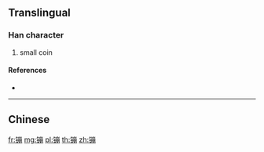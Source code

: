 {{character info/new}}
{{also|錋|鏰}}
==Translingual==

===Han character===
{{Han char|rn=167|rad=钅|as=11|sn=16|four=|canj=CUBB,OPUBB,XCUBB}}

# small coin

====References====
* {{Han ref|kx=1328.061|hdz=64249.080|uh=955A|ud=38234}}

----

==Chinese==
{{zh-see|鏰}}

[[fr:镚]]
[[mg:镚]]
[[pl:镚]]
[[th:镚]]
[[zh:镚]]